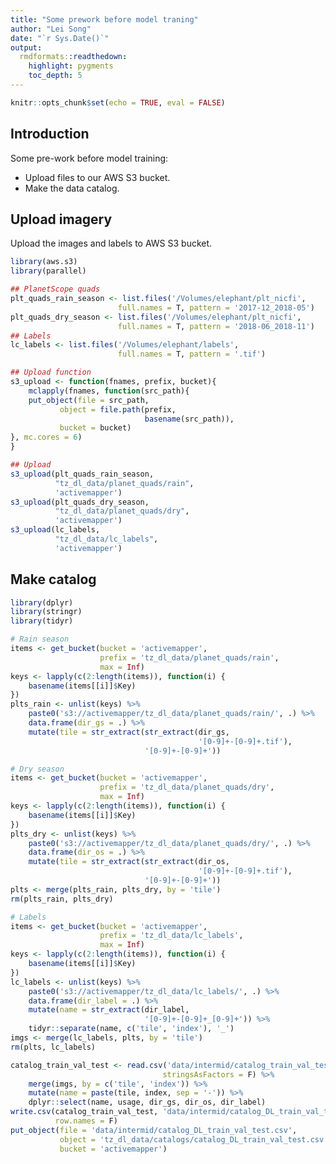 ```yaml
---
title: "Some prework before model traning"
author: "Lei Song"
date: "`r Sys.Date()`"
output: 
  rmdformats::readthedown:
    highlight: pygments
    toc_depth: 5
---
```


```r
knitr::opts_chunk$set(echo = TRUE, eval = FALSE)
```

## Introduction
Some pre-work before model training:

- Upload files to our AWS S3 bucket.
- Make the data catalog.

## Upload imagery
Upload the images and labels to AWS S3 bucket.

```r
library(aws.s3)
library(parallel)

## PlanetScope quads
plt_quads_rain_season <- list.files('/Volumes/elephant/plt_nicfi',
                        full.names = T, pattern = '2017-12_2018-05')
plt_quads_dry_season <- list.files('/Volumes/elephant/plt_nicfi',
                        full.names = T, pattern = '2018-06_2018-11')
## Labels
lc_labels <- list.files('/Volumes/elephant/labels',
                        full.names = T, pattern = '.tif')

## Upload function
s3_upload <- function(fnames, prefix, bucket){
    mclapply(fnames, function(src_path){
    put_object(file = src_path, 
           object = file.path(prefix, 
                              basename(src_path)), 
           bucket = bucket)
}, mc.cores = 6)
}

## Upload
s3_upload(plt_quads_rain_season, 
          "tz_dl_data/planet_quads/rain", 
          'activemapper')
s3_upload(plt_quads_dry_season, 
          "tz_dl_data/planet_quads/dry", 
          'activemapper')
s3_upload(lc_labels, 
          "tz_dl_data/lc_labels", 
          'activemapper')
```

## Make catalog

```r
library(dplyr)
library(stringr)
library(tidyr)

# Rain season
items <- get_bucket(bucket = 'activemapper', 
                    prefix = 'tz_dl_data/planet_quads/rain', 
                    max = Inf)
keys <- lapply(c(2:length(items)), function(i) {
    basename(items[[i]]$Key)
})
plts_rain <- unlist(keys) %>% 
    paste0('s3://activemapper/tz_dl_data/planet_quads/rain/', .) %>% 
    data.frame(dir_gs = .) %>% 
    mutate(tile = str_extract(str_extract(dir_gs, 
                                          '[0-9]+-[0-9]+.tif'), 
                              '[0-9]+-[0-9]+'))

# Dry season
items <- get_bucket(bucket = 'activemapper', 
                    prefix = 'tz_dl_data/planet_quads/dry', 
                    max = Inf)
keys <- lapply(c(2:length(items)), function(i) {
    basename(items[[i]]$Key)
})
plts_dry <- unlist(keys) %>% 
    paste0('s3://activemapper/tz_dl_data/planet_quads/dry/', .) %>% 
    data.frame(dir_os = .) %>% 
    mutate(tile = str_extract(str_extract(dir_os, 
                                          '[0-9]+-[0-9]+.tif'), 
                              '[0-9]+-[0-9]+'))
plts <- merge(plts_rain, plts_dry, by = 'tile')
rm(plts_rain, plts_dry)

# Labels
items <- get_bucket(bucket = 'activemapper', 
                    prefix = 'tz_dl_data/lc_labels', 
                    max = Inf)
keys <- lapply(c(2:length(items)), function(i) {
    basename(items[[i]]$Key)
})
lc_labels <- unlist(keys) %>% 
    paste0('s3://activemapper/tz_dl_data/lc_labels/', .) %>% 
    data.frame(dir_label = .) %>% 
    mutate(name = str_extract(dir_label, 
                              '[0-9]+-[0-9]+_[0-9]+')) %>% 
    tidyr::separate(name, c('tile', 'index'), '_')
imgs <- merge(lc_labels, plts, by = 'tile')
rm(plts, lc_labels)

catalog_train_val_test <- read.csv('data/intermid/catalog_train_val_test.csv',
                                  stringsAsFactors = F) %>% 
    merge(imgs, by = c('tile', 'index')) %>% 
    mutate(name = paste(tile, index, sep = '-')) %>% 
    dplyr::select(name, usage, dir_gs, dir_os, dir_label)
write.csv(catalog_train_val_test, 'data/intermid/catalog_DL_train_val_test.csv',
          row.names = F)
put_object(file = 'data/intermid/catalog_DL_train_val_test.csv', 
           object = 'tz_dl_data/catalogs/catalog_DL_train_val_test.csv', 
           bucket = 'activemapper')
```
